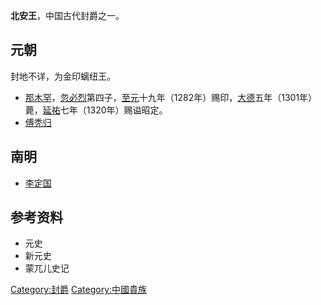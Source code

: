 '''北安王'''，中国古代封爵之一。
==元朝==
封地不详，为金印螭纽王。
*[[那木罕|那木罕]]，[[忽必烈|忽必烈]]第四子，[[至元_(忽必烈)|至元]]十九年（1282年）赐印，[[大德_(元朝)|大德]]五年（1301年）薨，[[延祐|延祐]]七年（1320年）赐谥昭定。 
*[[傅秃归|傅秃归]]
==南明==
*[[李定国|李定国]]
==参考资料==
*元史
*新元史
*蒙兀儿史记
[[Category:封爵|Category:封爵]]
[[Category:中國貴族|Category:中國貴族]]
{{disambig|Cat=三字封號消歧義}}